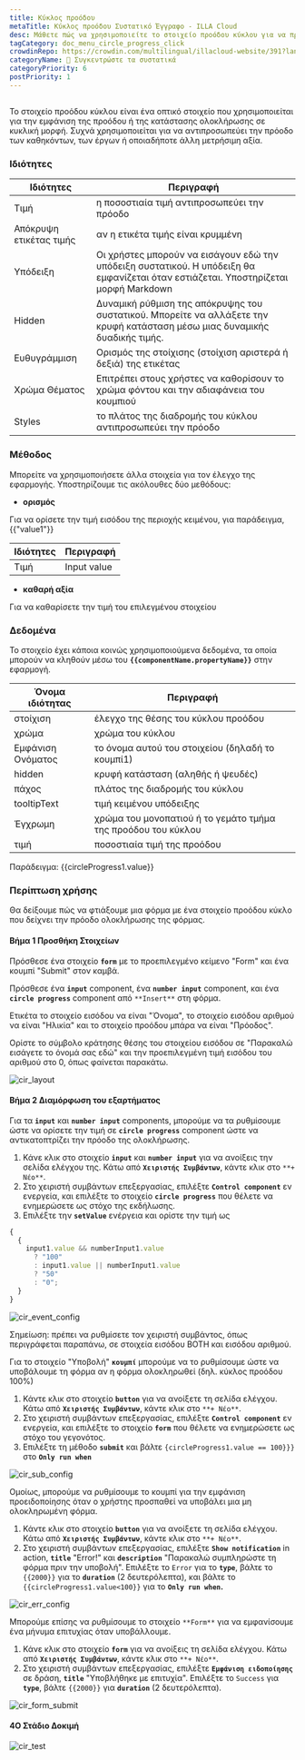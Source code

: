 ```yaml
---
title: Κύκλος προόδου
metaTitle: Κύκλος προόδου Συστατικό Έγγραφο - ILLA Cloud
desc: Μάθετε πώς να χρησιμοποιείτε το στοιχείο προόδου κύκλου για να προσαρμόσετε και να διακοσμήσετε την εφαρμογή σας στο ILLA Cloud.
tagCategory: doc_menu_circle_progress_click
crowdinRepo: https://crowdin.com/multilingual/illacloud-website/391?languages=el&filter=basic&value=0
categoryName: 🧬 Συγκεντρώστε τα συστατικά
categoryPriority: 6
postPriority: 1
---
```


## <h2 hidden>Τι είναι ο Κύκλος προόδου?</h2>

Το στοιχείο προόδου κύκλου είναι ένα οπτικό στοιχείο που χρησιμοποιείται για την εμφάνιση της προόδου ή της κατάστασης ολοκλήρωσης σε κυκλική μορφή. Συχνά χρησιμοποιείται για να αντιπροσωπεύει την πρόοδο των καθηκόντων, των έργων ή οποιαδήποτε άλλη μετρήσιμη αξία.

### Ιδιότητες

| Ιδιότητες               | Περιγραφή                                                                                                                                    |
| ----------------------- | -------------------------------------------------------------------------------------------------------------------------------------------- |
| Τιμή                    | η ποσοστιαία τιμή αντιπροσωπεύει την πρόοδο                                                                                                  |
| Απόκρυψη ετικέτας τιμής | αν η ετικέτα τιμής είναι κρυμμένη                                                                                                            |
| Υπόδειξη                | Οι χρήστες μπορούν να εισάγουν εδώ την υπόδειξη συστατικού. Η υπόδειξη θα εμφανίζεται όταν εστιάζεται. Υποστηρίζεται μορφή Markdown          |
| Hidden                  | Δυναμική ρύθμιση της απόκρυψης του συστατικού. Μπορείτε να αλλάξετε την κρυφή κατάσταση μέσω μιας δυναμικής δυαδικής τιμής.                  |
| Ευθυγράμμιση            | Ορισμός της στοίχισης (στοίχιση αριστερά ή δεξιά) της ετικέτας                                                                               |
| Χρώμα Θέματος           | Επιτρέπει στους χρήστες να καθορίσουν το χρώμα φόντου και την αδιαφάνεια του κουμπιού                                                        |
| Styles                  | το πλάτος της διαδρομής του κύκλου αντιπροσωπεύει την πρόοδο                                                                                 |

### Μέθοδος

Μπορείτε να χρησιμοποιήσετε άλλα στοιχεία για τον έλεγχο της εφαρμογής. Υποστηρίζουμε τις ακόλουθες δύο μεθόδους:

-   **ορισμός**

Για να ορίσετε την τιμή εισόδου της περιοχής κειμένου, για παράδειγμα, {{"value1"}}

| Ιδιότητες | Περιγραφή   |
| --------- | ----------- |
| Τιμή      | Input value |

-   **καθαρή αξία**

Για να καθαρίσετε την τιμή του επιλεγμένου στοιχείου

### Δεδομένα

Το στοιχείο έχει κάποια κοινώς χρησιμοποιούμενα δεδομένα, τα οποία μπορούν να κληθούν μέσω του **`{{componentName.propertyName}}`** στην εφαρμογή.

| Όνομα ιδιότητας     | Περιγραφή                                                                  |
| ------------------- | -------------------------------------------------------------------------- |
| στοίχιση            | έλεγχο της θέσης του κύκλου προόδου                                        |
| χρώμα               | χρώμα του κύκλου                                                           |
| Εμφάνιση Ονόματος   | το όνομα αυτού του στοιχείου (δηλαδή το κουμπί1)                           |
| hidden              | κρυφή κατάσταση (αληθής ή ψευδές)                                          |
| πάχος               | πλάτος της διαδρομής του κύκλου                                            |
| tooltipText         | τιμή κειμένου υπόδειξης                                                    |
| Έγχρωμη             | χρώμα του μονοπατιού ή το γεμάτο τμήμα της προόδου του κύκλου              |
| τιμή                | ποσοστιαία τιμή της προόδου                                                |

Παράδειγμα: {{circleProgress1.value}}

### Περίπτωση χρήσης

Θα δείξουμε πώς να φτιάξουμε μια φόρμα με ένα στοιχείο προόδου κύκλο που δείχνει την πρόοδο ολοκλήρωσης της φόρμας.

#### Βήμα 1 Προσθήκη Στοιχείων

Πρόσθεσε ένα στοιχείο **`form`** με το προεπιλεγμένο κείμενο "Form" και ένα κουμπί "Submit" στον καμβά.

Πρόσθεσε ένα **`input`** component, ένα **`number input`** component, και ένα **`circle progress`** component από `**Insert**` στη φόρμα.

Ετικέτα το στοιχείο εισόδου να είναι "Όνομα", το στοιχείο εισόδου αριθμού να είναι "Ηλικία" και το στοιχείο προόδου μπάρα να είναι "Πρόοδος".

Ορίστε το σύμβολο κράτησης θέσης του στοιχείου εισόδου σε "Παρακαλώ εισάγετε το όνομά σας εδώ" και την προεπιλεγμένη τιμή εισόδου του αριθμού στο 0, όπως φαίνεται παρακάτω.

![cir_layout](https://cdn.illacloud.com/official-website/img/official-site/components/cir_layout.jpg)

#### Βήμα 2 Διαμόρφωση του εξαρτήματος

Για τα **`input`** και **`number input`** components, μπορούμε να τα ρυθμίσουμε ώστε να ορίσετε την τιμή σε **`circle progress`** component ώστε να αντικατοπτρίζει την πρόοδο της ολοκλήρωσης.

1.  Κάνε κλικ στο στοιχείο **`input`** και **`number input`** για να ανοίξεις την σελίδα ελέγχου της. Κάτω από **`Χειριστής Συμβάντων`**, κάντε κλικ στο `**+ Νέο**`.
2.  Στο χειριστή συμβάντων επεξεργασίας, επιλέξτε **`Control component`** εν ενεργεία, και επιλέξτε το στοιχείο **`circle progress`** που θέλετε να ενημερώσετε ως στόχο της εκδήλωσης.
3.  Επιλέξτε την **`setValue`** ενέργεια και ορίστε την τιμή ως

```jsx
{
  {
    input1.value && numberInput1.value
      ? "100"
      : input1.value || numberInput1.value
      ? "50"
      : "0";
  }
}
```

![cir_event_config](https://cdn.illacloud.com/official-website/img/official-site/components/cir_event_config.jpg)

Σημείωση: πρέπει να ρυθμίσετε τον χειριστή συμβάντος, όπως περιγράφεται παραπάνω, σε στοιχεία εισόδου BOTH και εισόδου αριθμού.

Για το στοιχείο "Υποβολή" **`κουμπί`** μπορούμε να το ρυθμίσουμε ώστε να υποβάλουμε τη φόρμα αν η φόρμα ολοκληρωθεί (δηλ. κύκλος προόδου 100%)

1.  Κάντε κλικ στο στοιχείο **`button`** για να ανοίξετε τη σελίδα ελέγχου. Κάτω από **`Χειριστής Συμβάντων`**, κάντε κλικ στο `**+ Νέο**`.
2.  Στο χειριστή συμβάντων επεξεργασίας, επιλέξτε **`Control component`** εν ενεργεία, και επιλέξτε το στοιχείο **`form`** που θέλετε να ενημερώσετε ως στόχο του γεγονότος.
3.  Επιλέξτε τη μέθοδο **`submit`** και βάλτε `{circleProgress1.value == 100}}}` στο **`Only run when`**

![cir_sub_config](https://cdn.illacloud.com/official-website/img/official-site/components/cir_sub_config.jpg)

Ομοίως, μπορούμε να ρυθμίσουμε το κουμπί για την εμφάνιση προειδοποίησης όταν ο χρήστης προσπαθεί να υποβάλει μια μη ολοκληρωμένη φόρμα.

1.  Κάντε κλικ στο στοιχείο **`button`** για να ανοίξετε τη σελίδα ελέγχου. Κάτω από **`Χειριστής Συμβάντων`**, κάντε κλικ στο `**+ Νέο**`.
2.  Στο χειριστή συμβάντων επεξεργασίας, επιλέξτε **`Show notification`** in action, **`title`** "Error!" και **`description`** "Παρακαλώ συμπληρώστε τη φόρμα πριν την υποβολή". Επιλέξτε το `Error` για το **`type`**, βάλτε το `{{2000}}` για το **`duration`** (2 δευτερόλεπτα), και βάλτε το `{{circleProgress1.value<100}}` για το **`Only run when`.**

![cir_err_config](https://cdn.illacloud.com/official-website/img/official-site/components/cir_err_config.jpg)

Μπορούμε επίσης να ρυθμίσουμε το στοιχείο `**Form**` για να εμφανίσουμε ένα μήνυμα επιτυχίας όταν υποβάλλουμε.

1.  Κάνε κλικ στο στοιχείο **`form`** για να ανοίξεις τη σελίδα ελέγχου. Κάτω από **`Χειριστής Συμβάντων`**, κάντε κλικ στο `**+ Νέο**`.
2.  Στο χειριστή συμβάντων επεξεργασίας, επιλέξτε **`Εμφάνιση ειδοποίησης`** σε δράση, **`title`** "Υποβλήθηκε με επιτυχία". Επιλέξτε το `Success` για **`type`**, βάλτε `{{2000}}` για **`duration`** (2 δευτερόλεπτα).

![cir_form_submit](https://cdn.illacloud.com/official-website/img/official-site/components/cir_form_submiy.jpg)

#### 4Ο Στάδιο Δοκιμή

![cir_test](https://cdn.illacloud.com/official-website/img/official-site/components/cir_test.gif)
